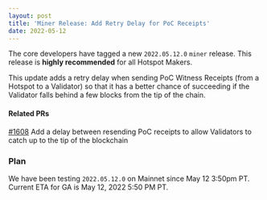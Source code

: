 ```yaml
---
layout: post
title: 'Miner Release: Add Retry Delay for PoC Receipts'
date: 2022-05-12
---
```


The core developers have tagged a new `2022.05.12.0` `miner` release. This release is **highly
recommended** for all Hotspot Makers.

<!--truncate-->

This update adds a retry delay when sending PoC Witness Receipts (from a Hotspot to a Validator) so
that it has a better chance of succeeding if the Validator falls behind a few blocks from the tip of
the chain.

#### Related PRs

[#1608](https://github.com/helium/miner/pull/1608) Add a delay between resending PoC receipts to
allow Validators to catch up to the tip of the blockchain

### Plan

We have been testing `2022.05.12.0` on Mainnet since May 12 3:50pm PT. Current ETA for GA is May 12,
2022 5:50 PM PT.
